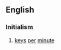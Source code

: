 ==English==

===Initialism===
{{rfc-header|Initialism}}
{{en-initialism}}
# {{lb|en|computing|typing|data entry}} [[keys]] [[per]] [[minute]]
